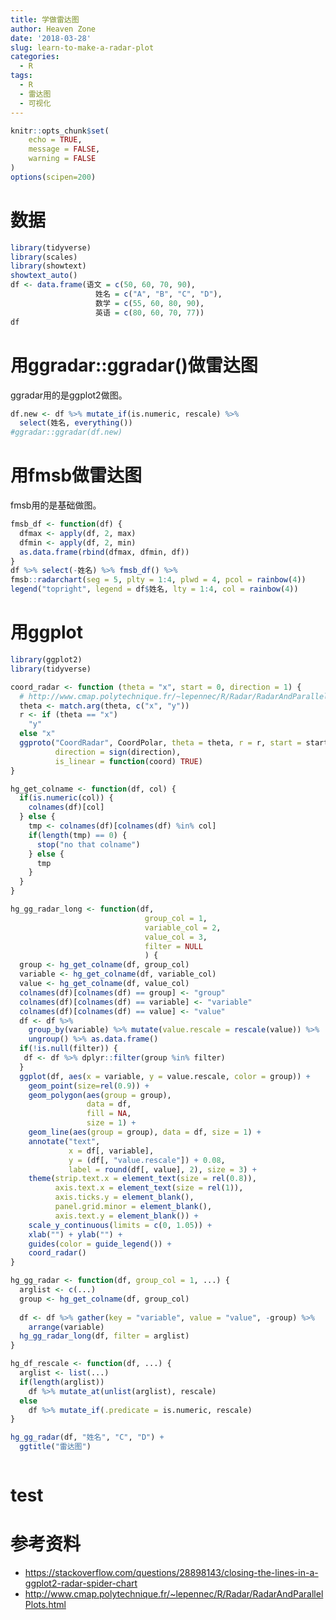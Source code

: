```yaml
---
title: 学做雷达图
author: Heaven Zone
date: '2018-03-28'
slug: learn-to-make-a-radar-plot
categories:
  - R
tags:
  - R
  - 雷达图
  - 可视化
---
```


```r
knitr::opts_chunk$set(
	echo = TRUE,
	message = FALSE,
	warning = FALSE
)
options(scipen=200) 

```

# 数据

```r
library(tidyverse)
library(scales)
library(showtext)
showtext_auto()
df <- data.frame(语文 = c(50, 60, 70, 90),
                   姓名 = c("A", "B", "C", "D"),
                   数学 = c(55, 60, 80, 90),
                   英语 = c(80, 60, 70, 77))
df
```

# 用ggradar::ggradar()做雷达图

ggradar用的是ggplot2做图。

```r
df.new <- df %>% mutate_if(is.numeric, rescale) %>%
  select(姓名, everything())
#ggradar::ggradar(df.new)
```

# 用fmsb做雷达图

fmsb用的是基础做图。

```r
fmsb_df <- function(df) {
  dfmax <- apply(df, 2, max)
  dfmin <- apply(df, 2, min) 
  as.data.frame(rbind(dfmax, dfmin, df))
}
df %>% select(-姓名) %>% fmsb_df() %>%
fmsb::radarchart(seg = 5, plty = 1:4, plwd = 4, pcol = rainbow(4))
legend("topright", legend = df$姓名, lty = 1:4, col = rainbow(4))
```

# 用ggplot

```r
library(ggplot2)
library(tidyverse)

coord_radar <- function (theta = "x", start = 0, direction = 1) {
  # http://www.cmap.polytechnique.fr/~lepennec/R/Radar/RadarAndParallelPlots.html
  theta <- match.arg(theta, c("x", "y"))
  r <- if (theta == "x") 
    "y"
  else "x"
  ggproto("CoordRadar", CoordPolar, theta = theta, r = r, start = start, 
          direction = sign(direction),
          is_linear = function(coord) TRUE)
}

hg_get_colname <- function(df, col) {
  if(is.numeric(col)) {
    colnames(df)[col]
  } else {
    tmp <- colnames(df)[colnames(df) %in% col]
    if(length(tmp) == 0) {
      stop("no that colname")
    } else {
      tmp
    }
  }
}

hg_gg_radar_long <- function(df, 
                              group_col = 1, 
                              variable_col = 2, 
                              value_col = 3,
                              filter = NULL
                              ) {
  group <- hg_get_colname(df, group_col)
  variable <- hg_get_colname(df, variable_col)
  value <- hg_get_colname(df, value_col)
  colnames(df)[colnames(df) == group] <- "group"
  colnames(df)[colnames(df) == variable] <- "variable"
  colnames(df)[colnames(df) == value] <- "value"
  df <- df %>% 
    group_by(variable) %>% mutate(value.rescale = rescale(value)) %>%
    ungroup() %>% as.data.frame() 
  if(!is.null(filter)) {
   df <- df %>% dplyr::filter(group %in% filter)
  }
  ggplot(df, aes(x = variable, y = value.rescale, color = group)) +
    geom_point(size=rel(0.9)) +
    geom_polygon(aes(group = group), 
                 data = df, 
                 fill = NA, 
                 size = 1) +
    geom_line(aes(group = group), data = df, size = 1) +
    annotate("text",
             x = df[, variable], 
             y = (df[, "value.rescale"]) + 0.08,
             label = round(df[, value], 2), size = 3) +
    theme(strip.text.x = element_text(size = rel(0.8)),
          axis.text.x = element_text(size = rel(1)),
          axis.ticks.y = element_blank(),
          panel.grid.minor = element_blank(),
          axis.text.y = element_blank()) +
    scale_y_continuous(limits = c(0, 1.05)) +
    xlab("") + ylab("") +
    guides(color = guide_legend()) +
    coord_radar()
}

hg_gg_radar <- function(df, group_col = 1, ...) {
  arglist <- c(...)
  group <- hg_get_colname(df, group_col)
  
  df <- df %>% gather(key = "variable", value = "value", -group) %>%
    arrange(variable)
  hg_gg_radar_long(df, filter = arglist)
}

hg_df_rescale <- function(df, ...) {
  arglist <- list(...)
  if(length(arglist))
    df %>% mutate_at(unlist(arglist), rescale)
  else
    df %>% mutate_if(.predicate = is.numeric, rescale)
}

hg_gg_radar(df, "姓名", "C", "D") +
  ggtitle("雷达图")



```

# test


# 参考资料

- <https://stackoverflow.com/questions/28898143/closing-the-lines-in-a-ggplot2-radar-spider-chart>
- <http://www.cmap.polytechnique.fr/~lepennec/R/Radar/RadarAndParallelPlots.html>